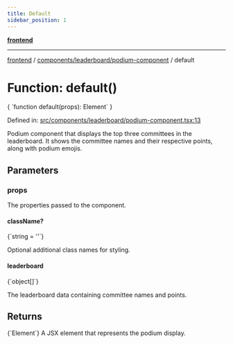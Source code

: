 ```yaml
---
title: Default
sidebar_position: 1
---
```



[**frontend**](../../../..)

***

[frontend](../../../..) / [components/leaderboard/podium-component](..) / default

# Function: default()

<CodeBlock language="ts">
{ `function default(props): Element` }
</CodeBlock>

Defined in: [src/components/leaderboard/podium-component.tsx:13](https://github.com/svsticky/CommitteeClash/blob/42e3ab31b18c9cdd65955be0ecd3ca0a2cb493b5/frontend/src/components/leaderboard/podium-component.tsx#L13)

Podium component that displays the top three committees in the leaderboard.
It shows the committee names and their respective points, along with podium emojis.

## Parameters

### props

The properties passed to the component.

#### className?
<CodeBlock language="ts">
{`string = ''`}
</CodeBlock>

Optional additional class names for styling.

#### leaderboard
<CodeBlock language="ts">
{`object[]`}
</CodeBlock>

The leaderboard data containing committee names and points.

## Returns
<CodeBlock language="ts">
{`Element`}
</CodeBlock>
A JSX element that represents the podium display.
